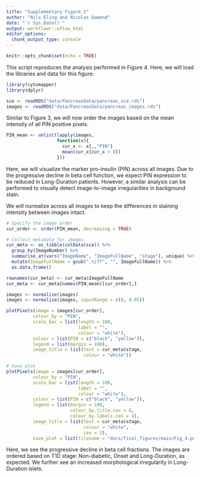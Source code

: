 ```yaml
---
title: "Supplementary Figure 2"
author: "Nils Eling and Nicolas Damond"
date: "`r Sys.Date()`"
output: workflowr::wflow_html
editor_options:
  chunk_output_type: console
---
```


```r
knitr::opts_chunk$set(echo = TRUE)
```

This script reproduces the analysis performed in Figure 4.
Here, we will load the libraries and data for this figure:

```r
library(cytomapper)
library(dplyr)

sce <- readRDS("data/PancreasData/pancreas_sce.rds")
images <- readRDS("data/PancreasData/pancreas_images.rds")
```

Similar to Figure 3, we will now order the images based on the mean intensity of all PIN positive pixels. 

```r
PIN_mean <- unlist(lapply(images,
                   function(x){
                     cur_x <- x[,,"PIN"]
                     mean(cur_x[cur_x > 0])
                   }))
```

Here, we will visualize the marker pro-insulin (PIN) across all images.
Due to the progressive decline in beta cell function, we expect PIN expression to be reduced in Long-Duration patients.
However, a similar analysis can be performed to visually detect image-to-image irregularities in background stain.

We will normalize across all images to keep the differences in staining intensity between images intact.

```r
# Specify the image order
cur_order <- order(PIN_mean, decreasing = TRUE)

# Collect metadata for images
cur_meta <- as_tibble(colData(sce)) %>%
  group_by(ImageNumber) %>%
  summarise_at(vars("ImageName", "ImageFullName", "stage"), unique) %>%
  mutate(ImageFullName = gsub(".tiff", "", ImageFullName)) %>%
  as.data.frame()

rownames(cur_meta) <- cur_meta$ImageFullName
cur_meta <- cur_meta[names(PIN_mean)[cur_order],]

images <- normalize(images)
images <- normalize(images, inputRange = c(0, 0.05))

plotPixels(image = images[cur_order],
          colour_by = "PIN",
          scale_bar = list(length = 100,
                           label = "",
                           colour = "white"),
          colour = list(PIN = c("black", "yellow")),
          legend = list(margin = 100),
          image_title = list(text = cur_meta$stage,
                             colour = "white"))

# Save plot
plotPixels(image = images[cur_order],
          colour_by = "PIN",
          scale_bar = list(length = 100,
                           label = "",
                           colour = "white"),
          colour = list(PIN = c("black", "yellow")),
          legend = list(margin = 100,
                        colour_by.title.cex = 8,
                        colour_by.labels.cex = 4),
          image_title = list(text = cur_meta$stage,
                             colour = "white",
                             cex = 3),
          save_plot = list(filename = "docs/final_figures/main/Fig_4.png"))
```

Here, we see the progressive decline in beta cell fractions. 
The images are ordered based on T1D stage: Non-diabetic, Onset and Long-Duration, as expected.
We further see an increased morphological irregularity in Long-Duration islets.

